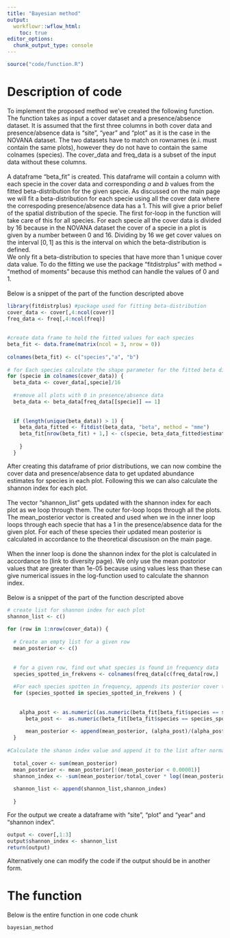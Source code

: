 ---
title: "Bayesian method"
output:
  workflowr::wflow_html:
    toc: true
editor_options:
  chunk_output_type: console
---


```{r, include=FALSE}
source("code/function.R")
```
<h1> Description of code </h1>
To implement the proposed method we've created the following function. The function takes as input a cover dataset and a presence/absence dataset.
It is assumed that the first three columns in both cover data and presence/absence data is "site", "year" and "plot" as it is the case in the NOVANA dataset. The two datasets have to match on rownames (e.i. must contain the same plots), however they do not have to contain the same colnames (species). The cover_data and freq_data is a subset of the input data without these columns. 
<br><br>
A dataframe "beta_fit" is created. This dataframe will contain a column with each specie in the cover data and corresponding $a$ and $b$ values from the fitted beta-distribution for the given specie. As discussed on the main page we will fit a beta-distribution for each specie using all the cover data where the correspoding presence/absence data has a 1. This will give a prior belief of the spatial distribution of the specie. The first for-loop in the function will take care of this for all species. For each specie all the cover data is divided by 16 because in the NOVANA dataset the cover of a specie in a plot is given by a number between 0 and 16. Dividing by 16 we get cover values on the interval $[0,1]$ as this is the interval on which the beta-distribution is defined.
<br>
We only fit a beta-distribution to species that have more than 1 unique cover data value. To do the fitting we use the package "fitdistrplus" with method = "method of moments" because this method can handle the values of 0 and 1.
<br><br>
Below is a snippet of the part of the function descripted above
```{r, eval = FALSE}
library(fitdistrplus) #package used for fitting beta-distribution
cover_data <- cover[,4:ncol(cover)]
freq_data <- freq[,4:ncol(freq)]
  
  
#create data frame to hold the fitted values for each species
beta_fit <- data.frame(matrix(ncol = 3, nrow = 0))
  
colnames(beta_fit) <- c("species","a", "b")
  
# for Each species calculate the shape parameter for the fitted beta distribution and save them in a data frame.
for (specie in colnames(cover_data)) {
  beta_data <- cover_data[,specie]/16
    
  #remove all plots with 0 in presence/absence data
  beta_data <- beta_data[freq_data[[specie]] == 1]
    
    
  if (length(unique(beta_data)) > 1) {
    beta_data_fitted <- fitdist(beta_data, "beta", method = "mme")
    beta_fit[nrow(beta_fit) + 1,] <- c(specie, beta_data_fitted$estimate[1], beta_data_fitted$estimate[2])
      
    }
  }
```

After creating this dataframe of prior distributions, we can now combine the cover data and presence/absence data to get updated abundance estimates for species in each plot. Following this we can also calculate the shannon index for each plot.
<br><br>
The vector "shannon_list" gets updated with the shannon index for each plot as we loop through them. The outer for-loop loops through all the plots. The mean_posterior vector is created and used when we in the inner loop loops through each specie that has a 1 in the presence/absence data for the given plot. For each of these species their updated mean posterior is calculated in accordance to the theoretical discusison on the main page.  
<br>
When the inner loop is done the shannon index for the plot is calculated in accordance to (link to diversity page). We only use the mean postorior values that are greater than 1e-05 because using values less than these can give numerical issues in the log-function used to calculate the shannon index.
<br><br>
Below is a snippet of the part of the function descripted above
```{r, eval = FALSE}
# create list for shannon index for each plot
shannon_list <- c()
  
for (row in 1:nrow(cover_data)) {
    
  # Create an empty list for a given row
  mean_posterior <- c()
    
    
  # for a given row, find out what species is found in frequency data
  species_spotted_in_frekvens <- colnames(freq_data[c(freq_data[row,]  == 1)])
    
  #For each species spotten in frequency, appends its posterior cover to the cover data for that row
  for (species_spotted in species_spotted_in_frekvens ) {
      
      
    alpha_post <- as.numeric((as.numeric(beta_fit[beta_fit$species == species_spotted,]$a) + as.numeric(cover_data[[species_spotted]][row]) ))
      beta_post <-  as.numeric(beta_fit[beta_fit$species == species_spotted,]$b) + 16 - as.numeric(cover_data[[species_spotted]][row])
      
      mean_posterior <- append(mean_posterior, (alpha_post)/(alpha_post+beta_post))
  }
    
#Calculate the shanon index value and append it to the list after normalizing and removing zeroes
    
  total_cover <- sum(mean_posterior)
  mean_posterior <- mean_posterior[!(mean_posterior < 0.00001)]
  shannon_index <- -sum(mean_posterior/total_cover * log((mean_posterior/total_cover))) 
    
  shannon_list <- append(shannon_list,shannon_index)  
    
  }
```

For the output we create a dataframe with "site", "plot" and "year" and "shannon index". 
```{r, eval = FALSE}
output <- cover[,1:3]
output$shannon_index <- shannon_list
return(output)
```

Alternatively one can modify the code if the output should be in another form. 
<h1>The function </h1>
Below is the entire function in one code chunk
```{r}
bayesian_method
```

